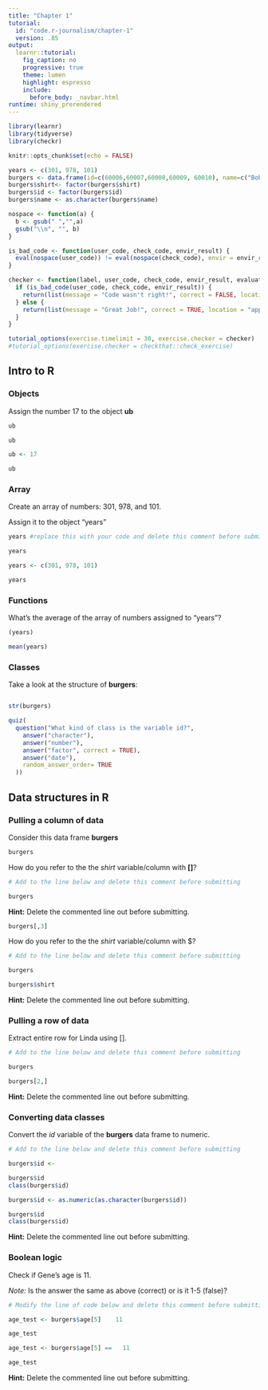 ```yaml
---
title: "Chapter 1"
tutorial:
  id: "code.r-journalism/chapter-1"
  version: .85
output:
  learnr::tutorial:
    fig_caption: no
    progressive: true
    theme: lumen
    highlight: espresso
    include:
      before_body: _navbar.html
runtime: shiny_prerendered
---
```



```r
library(learnr)
library(tidyverse)
library(checkr)

knitr::opts_chunk$set(echo = FALSE)

years <- c(301, 978, 101)
burgers <- data.frame(id=c(60006,60007,60008,60009, 60010), name=c("Bob", "Linda", "Louise", "Tina", "Gene"), age=c(45, 44, 12, 13, 11), shirt=c("White", "Red", "Pink", "Blue", "Yellow"))
burgers$shirt<- factor(burgers$shirt)
burgers$id <- factor(burgers$id)
burgers$name <- as.character(burgers$name)

nospace <- function(a) {
  b <- gsub(" ","",a) 
  gsub("\\n", "", b)
}

is_bad_code <- function(user_code, check_code, envir_result) {
  eval(nospace(user_code)) != eval(nospace(check_code), envir = envir_result)
}

checker <- function(label, user_code, check_code, envir_result, evaluate_result, ...) {
  if (is_bad_code(user_code, check_code, envir_result)) {
    return(list(message = "Code wasn't right!", correct = FALSE, location = "append"))
  } else {
    return(list(message = "Great Job!", correct = TRUE, location = "append"))
  }
}  

tutorial_options(exercise.timelimit = 30, exercise.checker = checker)
#tutorial_options(exercise.checker = checkthat::check_exercise)


```


## Intro to R


### Objects

Assign the number 17 to the object **ub**


```r
ub

ub
```


```r
ub <- 17

ub
``` 

### Array

Create an array of numbers: 301, 978, and 101.

Assign it to the object "years"

```r
years #replace this with your code and delete this comment before submitting

years
```


```r
years <- c(301, 978, 101)

years
``` 


### Functions


What's the average of the array of numbers assigned to "years"?

```r
(years)
```


```r
mean(years)
``` 

### Classes

Take a look at the structure of **burgers**:


```r

```


```r
str(burgers)
``` 


```r
quiz(
  question("What kind of class is the variable id?",
    answer("character"),
    answer("number"),
    answer("factor", correct = TRUE),
    answer("date"),
    random_answer_order= TRUE
  ))
```

## Data structures in R


### Pulling a column of data

Consider this data frame **burgers**

```r
burgers
```


How do you refer to the the *shirt* variable/column with **[]**?


```r
# Add to the line below and delete this comment before submitting

burgers
```


<div id="v1-hint">
**Hint:** Delete the commented line out before submitting.
</div>

```r
burgers[,3]
``` 


How do you refer to the the *shirt* variable/column with $?

```r
# Add to the line below and delete this comment before submitting

burgers
```

```r
burgers$shirt
``` 


<div id="v2-hint">
**Hint:** Delete the commented line out before submitting.
</div>

### Pulling a row of data

Extract entire row for Linda using [].

```r
# Add to the line below and delete this comment before submitting

burgers
```

```r
burgers[2,]
```   


<div id="v4-hint">
**Hint:** Delete the commented line out before submitting.
</div>

### Converting data classes

Convert the *id* variable of the **burgers** data frame to numeric.


```r
# Add to the line below and delete this comment before submitting

burgers$id <- 

burgers$id
class(burgers$id)
```

```r
burgers$id <- as.numeric(as.character(burgers$id))

burgers$id
class(burgers$id)
```   


<div id="v3-hint">
**Hint:** Delete the commented line out before submitting.
</div>

### Boolean logic

Check if Gene's age is 11.

*Note:* Is the answer the same as above (correct) or is it 1-5 (false)? 


```r
# Modify the line of code below and delete this comment before submitting

age_test <- burgers$age[5]    11

age_test
```

```r
age_test <- burgers$age[5] ==   11

age_test
```   

<div id="b1-hint">
**Hint:** Delete the commented line out before submitting.
</div>